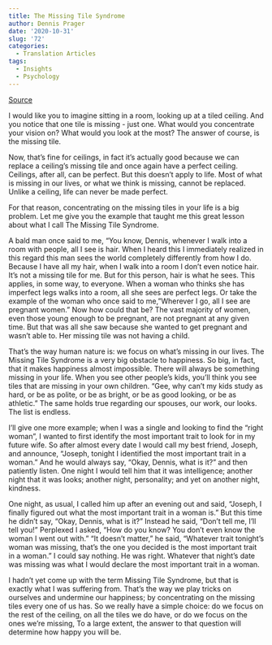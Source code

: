 ```yaml
---
title: The Missing Tile Syndrome
author: Dennis Prager
date: '2020-10-31'
slug: '72'
categories:
  - Translation Articles
tags:
  - Insights
  - Psychology
---
```



[Source](https://www.youtube.com/watch?v=1qanDVZHliw)


I would like you to imagine sitting in a room, looking up at a tiled ceiling. And you notice that one tile is missing - just one. What would you concentrate your vision on? What would you look at the most? The answer of course, is the missing tile.

Now, that's fine for ceilings, in fact it's actually good because we can replace a ceiling's missing tile and once again have a perfect ceiling. Ceilings, after all, can be perfect. But this doesn't apply to life. Most of what is missing in our lives, or what we think is missing, cannot be replaced. Unlike a ceiling, life can never be made perfect.

For that reason, concentrating on the missing tiles in your life is a big problem. Let me give you the example that taught me this great lesson about what I call The Missing Tile Syndrome.

A bald man once said to me, "You know, Dennis, whenever I walk into a room with people, all I see is hair. When I heard this I immediately realized in this regard this man sees the world completely differently from how I do. Because I have all my hair, when I walk into a room I don't even notice hair. It's not a missing tile for me. But for this person, hair is what he sees. This applies, in some way, to everyone. When a woman who thinks she has imperfect legs walks into a room, all she sees are perfect legs. Or take the example of the woman who once said to me, "Wherever I go, all I see are pregnant women." Now how could that be? The vast majority of women, even those young enough to be pregnant, are not pregnant at any given time. But that was all she saw because she wanted to get pregnant and wasn't able to. Her missing tile was not having a child.

That's the way human nature is: we focus on what's missing in our lives. The Missing Tile Syndrome is a very big obstacle to happiness. So big, in fact, that it makes happiness almost impossible. There will always be something missing in your life. When you see other people's kids, you'll think you see tiles that are missing in your own children. "Gee, why can't my kids study as hard, or be as polite, or be as bright, or be as good looking, or be as athletic." The same holds true regarding our spouses, our work, our looks. The list is endless.

I'll give one more example; when I was a single and looking to find the "right woman", I wanted to first identify the most important trait to look for in my future wife. So after almost every date I would call my best friend, Joseph, and announce, "Joseph, tonight I identified the most important trait in a woman." And he would always say, "Okay, Dennis, what is it?" and then patiently listen. One night I would tell him that it was intelligence; another night that it was looks; another night, personality; and yet on another night, kindness.

One night, as usual, I called him up after an evening out and said, "Joseph, I finally figured out what the most important trait in a woman is." But this time he didn't say, "Okay, Dennis, what is it?" Instead he said, "Don't tell me, I'll tell you!" Perplexed I asked, "How do you know? You don't even know the woman I went out with." "It doesn't matter," he said, "Whatever trait tonight's woman was missing, that's the one you decided
is the most important trait in a woman." I could say nothing. He was right. Whatever that night's date was missing was what I would declare the most important trait in a woman.

I hadn't yet come up with the term Missing Tile Syndrome, but that is exactly what I was suffering from. That's the way we play tricks on ourselves and undermine our happiness; by concentrating on the missing tiles every one of us has. So we really have a simple choice: do we focus on the rest of the ceiling, on all the tiles we do have, or do we focus on the ones we're missing, To a large extent, the answer to that question will determine how happy you will be.